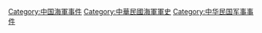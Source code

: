 [[Category:中国海軍事件|Category:中国海軍事件]]
[[Category:中華民國海軍軍史|Category:中華民國海軍軍史]]
[[Category:中华民国军事事件|Category:中华民国军事事件]]
